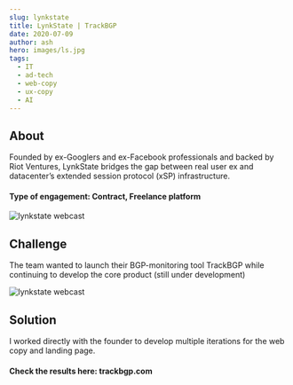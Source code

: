 ```yaml
---
slug: lynkstate 
title: LynkState | TrackBGP 
date: 2020-07-09
author: ash
hero: images/ls.jpg
tags:
  - IT 
  - ad-tech
  - web-copy
  - ux-copy 
  - AI 
---
```


## About 

Founded by ex-Googlers and ex-Facebook professionals and backed by Riot Ventures, LynkState bridges the gap between real user ex and datacenter’s extended session protocol (xSP) infrastructure.


#### Type of engagement: Contract, Freelance platform 

![lynkstate webcast](/images/ls-5.jpeg)

## Challenge  

The team wanted to launch their BGP-monitoring tool TrackBGP while continuing to develop the core product (still under development) 


![lynkstate webcast](/images/ls-4.jpg)

## Solution 

I worked directly with the founder to develop multiple iterations for the web copy and landing page. 

#### Check the results here: trackbgp.com 

